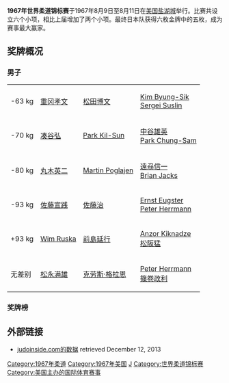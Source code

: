 '''1967年世界柔道锦标赛'''于1967年8月9日至8月11日在[[美国|美国]][[盐湖城|盐湖城]]举行。比赛共设立六个小项，相比上届增加了两个小项。最终日本队获得六枚金牌中的五枚，成为赛事最大赢家。

==奖牌概况==

===男子===
{| {{MedalistTable|type=项目}}
|-
|<nowiki>-63 kg</nowiki>
|{{flagicon|JPN}} [[重冈孝文|重冈孝文]]
|{{flagicon|JPN}} [[松田博文|松田博文]]
|{{flagicon|KOR}} [[Kim_Byung-Sik|Kim Byung-Sik]] <br> {{flagicon|URS}} [[Sergei_Suslin|Sergei Suslin]]
|-
|<nowiki>-70 kg</nowiki>
|{{flagicon|JPN}} [[凑谷弘|凑谷弘]]
|{{flagicon|KOR}} [[Park_Kil-Sun|Park Kil-Sun]]
|{{flagicon|JPN}} [[中谷雄英|中谷雄英]] <br> {{flagicon|KOR}} [[Park_Chung-Sam|Park Chung-Sam]]
|-
|<nowiki>-80 kg</nowiki>
|{{flagicon|JPN}} [[丸木英二|丸木英二]]
|{{flagicon|NED}} [[Martin_Poglajen|Martin Poglajen]]
|{{flagicon|JPN}} [[遠刕信一|遠刕信一]] <br> {{flagicon|GBR}} [[Brian_Jacks|Brian Jacks]]
|-
|<nowiki>-93 kg</nowiki>
|{{flagicon|JPN}} [[佐藤宣践|佐藤宣践]]
|{{flagicon|JPN}} [[佐藤治|佐藤治]]
|{{flagicon|NED}} [[Ernst_Eugster|Ernst Eugster]] <br> {{flagicon|GER}} [[Peter_Herrmann_(judoka)|Peter Herrmann]]
|-
|<nowiki>+93 kg</nowiki>
|{{flagicon|NED}} [[Wim_Ruska|Wim Ruska]]
|{{flagicon|JPN}} [[前島延行|前島延行]]
|{{flagicon|URS}} [[Anzor_Kiknadze|Anzor Kiknadze]] <br> {{flagicon|JPN}} [[松阪猛|松阪猛]]
|-
|无差别
|{{flagicon|JPN}} [[松永满雄|松永满雄]]
|{{flagicon|GER}} [[克劳斯·格拉恩|克劳斯·格拉恩]]
|{{flagicon|GER}} [[Peter_Herrmann_(judoka)|Peter Herrmann]] <br> {{flagicon|JPN}} [[篠卷政利|篠卷政利]]
|}

=== 奖牌榜 ===
{{Medals table
 | caption        = 
 | host           = 
 | flag_template  = 
 | event          = 
 | team           = 
 | gold_JPN = 5 | silver_JPN = 3 | bronze_JPN = 4
 | gold_NED = 1 | silver_NED = 1 | bronze_NED = 1
 | gold_KOR = 0 | silver_KOR = 1 | bronze_KOR = 2
 | gold_FRG = 0 | silver_FRG = 1 | bronze_FRG = 2
 | gold_URS = 0 | silver_URS = 0 | bronze_URS = 2
 | gold_GBR = 0 | silver_GBR = 0 | bronze_GBR = 1
}}

==外部链接==
* [http://www.judoinside.com/event/view/30/ judoinside.com的数据]{{Wayback|url=http://www.judoinside.com/event/view/30/ |date=20160401011907 }} retrieved December 12, 2013
{{WC Judo}}

[[Category:1967年柔道|Category:1967年柔道]]
[[Category:1967年美国|Category:1967年美国]]
[[Category:美国柔道|J]]
[[Category:世界柔道锦标赛|Category:世界柔道锦标赛]]
[[Category:美国主办的国际体育赛事|Category:美国主办的国际体育赛事]]